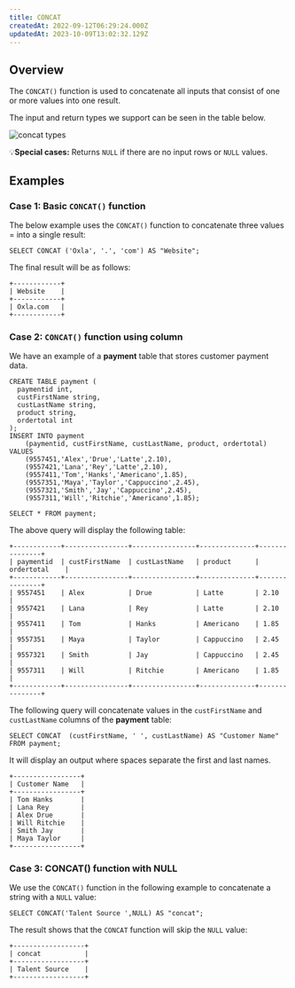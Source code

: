 ```yaml
---
title: CONCAT
createdAt: 2022-09-12T06:29:24.000Z
updatedAt: 2023-10-09T13:02:32.129Z
---
```


## Overview

The `CONCAT()` function is used to concatenate all inputs that consist of one or more values into one result.

The input and return types we support can be seen in the table below.

![concat types](../../../assets/concat.png)

💡**Special cases:** Returns `NULL` if there are no input rows or `NULL` values.

## Examples

### Case 1: Basic `CONCAT()` function

The below example uses the `CONCAT()` function to concatenate three values = into a single result:

```pgsql
SELECT CONCAT ('Oxla', '.', 'com') AS "Website";
```

The final result will be as follows:

```pgsql
+------------+
| Website    |
+------------+
| Oxla.com   |
+------------+
```

### Case 2: `CONCAT()` function using column

We have an example of a **payment** table that stores customer payment data.

```pgsql
CREATE TABLE payment (
  paymentid int,
  custFirstName string,
  custLastName string,
  product string,
  ordertotal int
);
INSERT INTO payment
    (paymentid, custFirstName, custLastName, product, ordertotal)
VALUES
    (9557451,'Alex','Drue','Latte',2.10),
    (9557421,'Lana','Rey','Latte',2.10),
    (9557411,'Tom','Hanks','Americano',1.85),
    (9557351,'Maya','Taylor','Cappuccino',2.45),
    (9557321,'Smith','Jay','Cappuccino',2.45),
    (9557311,'Will','Ritchie','Americano',1.85);
```

```pgsql
SELECT * FROM payment;
```

The above query will display the following table:

```pgsql
+------------+----------------+----------------+--------------+---------------+
| paymentid  | custFirstName  | custLastName   | product      | ordertotal    |
+------------+----------------+----------------+--------------+---------------+
| 9557451    | Alex           | Drue           | Latte        | 2.10          |
| 9557421    | Lana           | Rey            | Latte        | 2.10          |
| 9557411    | Tom            | Hanks          | Americano    | 1.85          |
| 9557351    | Maya           | Taylor         | Cappuccino   | 2.45          |
| 9557321    | Smith          | Jay            | Cappuccino   | 2.45          |
| 9557311    | Will           | Ritchie        | Americano    | 1.85          |
+------------+----------------+----------------+--------------+---------------+
```

The following query will concatenate values in the `custFirstName` and `custLastName` columns of the **payment** table:

```pgsql
SELECT CONCAT  (custFirstName, ' ', custLastName) AS "Customer Name"
FROM payment;
```

It will display an output where spaces separate the first and last names.

```pgsql
+-----------------+
| Customer Name   |
+-----------------+
| Tom Hanks       |
| Lana Rey        |
| Alex Drue       |
| Will Ritchie    |
| Smith Jay       |
| Maya Taylor     |
+-----------------+
```

### Case 3: CONCAT() function with NULL

We use the `CONCAT()` function in the following example to concatenate a string with a `NULL` value:

```pgsql
SELECT CONCAT('Talent Source ',NULL) AS "concat";
```

The result shows that the `CONCAT` function will skip the `NULL` value:

```pgsql
+------------------+
| concat           |
+------------------+
| Talent Source    |
+------------------+
```
